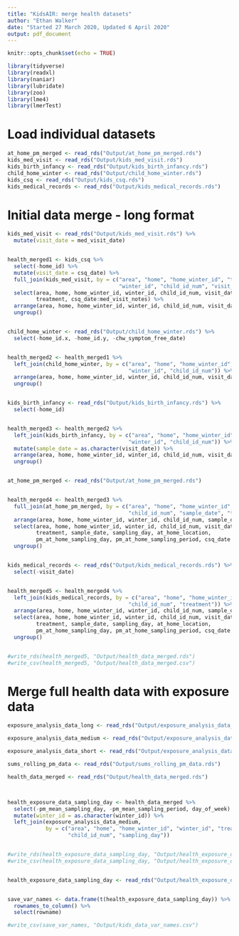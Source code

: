 ```yaml
---
title: "KidsAIR: merge health datasets"
author: "Ethan Walker"
date: "Started 27 March 2020, Updated 6 April 2020"
output: pdf_document
---
```


```r
knitr::opts_chunk$set(echo = TRUE)
```

```r
library(tidyverse)
library(readxl)
library(naniar)
library(lubridate)
library(zoo)
library(lme4)
library(lmerTest)
```

# Load individual datasets
```r
at_home_pm_merged <- read_rds("Output/at_home_pm_merged.rds")
kids_med_visit <- read_rds("Output/kids_med_visit.rds")
kids_birth_infancy <- read_rds("Output/kids_birth_infancy.rds")
child_home_winter <- read_rds("Output/child_home_winter.rds")
kids_csq <- read_rds("Output/kids_csq.rds")
kids_medical_records <- read_rds("Output/kids_medical_records.rds")
```


# Initial data merge - long format
```r
kids_med_visit <- read_rds("Output/kids_med_visit.rds") %>% 
  mutate(visit_date = med_visit_date) 


health_merged1 <- kids_csq %>% 
  select(-home_id) %>% 
  mutate(visit_date = csq_date) %>% 
  full_join(kids_med_visit, by = c("area", "home", "home_winter_id", "treatment",
                                   "winter_id", "child_id_num", "visit_date")) %>% 
  select(area, home, home_winter_id, winter_id, child_id_num, visit_date,
         treatment, csq_date:med_visit_notes) %>% 
  arrange(area, home, home_winter_id, winter_id, child_id_num, visit_date) %>% 
  ungroup()


child_home_winter <- read_rds("Output/child_home_winter.rds") %>% 
  select(-home_id.x, -home_id.y, -chw_symptom_free_date)


health_merged2 <- health_merged1 %>% 
  left_join(child_home_winter, by = c("area", "home", "home_winter_id", "treatment",
                                      "winter_id", "child_id_num")) %>% 
  arrange(area, home, home_winter_id, winter_id, child_id_num, visit_date) %>% 
  ungroup()


kids_birth_infancy <- read_rds("Output/kids_birth_infancy.rds") %>% 
  select(-home_id)


health_merged3 <- health_merged2 %>% 
  left_join(kids_birth_infancy, by = c("area", "home", "home_winter_id", "treatment",
                                      "winter_id", "child_id_num")) %>% 
  mutate(sample_date = as.character(visit_date)) %>% 
  arrange(area, home, home_winter_id, winter_id, child_id_num, visit_date) %>% 
  ungroup()


at_home_pm_merged <- read_rds("Output/at_home_pm_merged.rds") 


health_merged4 <- health_merged3 %>% 
  full_join(at_home_pm_merged, by = c("area", "home", "home_winter_id", "winter_id", 
                                      "child_id_num", "sample_date", "treatment")) %>% 
  arrange(area, home, home_winter_id, winter_id, child_id_num, sample_date) %>% 
  select(area, home, home_winter_id, winter_id, child_id_num, visit_date,
         treatment, sample_date, sampling_day, at_home_location, 
         pm_at_home_sampling_day, pm_at_home_sampling_period, csq_date:at_home) %>% 
  ungroup()


kids_medical_records <- read_rds("Output/kids_medical_records.rds") %>% 
  select(-visit_date)


health_merged5 <- health_merged4 %>% 
  left_join(kids_medical_records, by = c("area", "home", "home_winter_id", "winter_id", 
                                      "child_id_num", "treatment")) %>% 
  arrange(area, home, home_winter_id, winter_id, child_id_num, sample_date) %>% 
  select(area, home, home_winter_id, winter_id, child_id_num, visit_date,
         treatment, sample_date, sampling_day, at_home_location, 
         pm_at_home_sampling_day, pm_at_home_sampling_period, csq_date:med_rec_comments) %>% 
  ungroup() 


#write_rds(health_merged5, "Output/health_data_merged.rds")
#write_csv(health_merged5, "Output/health_data_merged.csv")
```


# Merge full health data with exposure data
```r
exposure_analysis_data_long <- read_rds("Output/exposure_analysis_data_long_new.rds") 

exposure_analysis_data_medium <- read_rds("Output/exposure_analysis_data_medium.rds") 

exposure_analysis_data_short <- read_rds("Output/exposure_analysis_data_short.rds")

sums_rolling_pm_data <- read_rds("Output/sums_rolling_pm_data.rds")

health_data_merged <- read_rds("Output/health_data_merged.rds")



health_exposure_data_sampling_day <- health_data_merged %>% 
  select(-pm_mean_sampling_day, -pm_mean_sampling_period, day_of_week) %>% 
  mutate(winter_id = as.character(winter_id)) %>% 
  left_join(exposure_analysis_data_medium,
            by = c("area", "home", "home_winter_id", "winter_id", "treatment",
                   "child_id_num", "sampling_day"))


#write_rds(health_exposure_data_sampling_day, "Output/health_exposure_data_sampling_day.rds")
#write_csv(health_exposure_data_sampling_day, "Output/health_exposure_data_sampling_day.csv")


health_exposure_data_sampling_day <- read_rds("Output/health_exposure_data_sampling_day.rds")


save_var_names <- data.frame(t(health_exposure_data_sampling_day)) %>% 
  rownames_to_column() %>% 
  select(rowname)

#write_csv(save_var_names, "Output/kids_data_var_names.csv")
```


